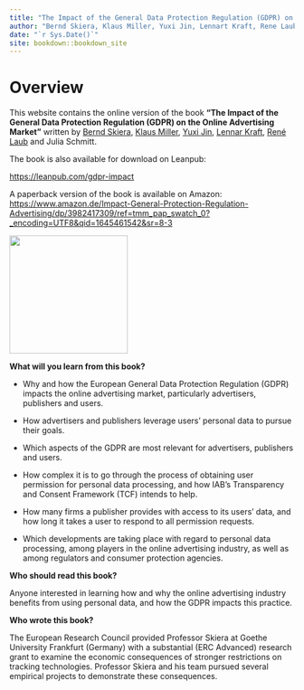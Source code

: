 ```yaml
---
title: "The Impact of the General Data Protection Regulation (GDPR) on the Online Advertising Market"
author: "Bernd Skiera, Klaus Miller, Yuxi Jin, Lennart Kraft, Rene Laub, Julia Schmitt"
date: "`r Sys.Date()`"
site: bookdown::bookdown_site
---
```


# Overview {.unnumbered}

This website contains the online version of the book **"The Impact of the General Data Protection Regulation (GDPR) on the Online Advertising Market"** written by [Bernd Skiera](www.skiera.de), [Klaus Miller](https://sites.google.com/view/klausmiller), [Yuxi Jin](https://www.marketing.uni-frankfurt.de/en/professoren/skiera/team/doctoral-students/yuxi-jin.html), [Lennar Kraft](https://lennartkraft.com/), [René Laub](https://www.marketing.uni-frankfurt.de/de/professoren/skiera/team/wissenschaftliche-mitarbeiter/rene-laub.html) and Julia Schmitt.

The book is also available for download on Leanpub:

<https://leanpub.com/gdpr-impact>

A paperback version of the book is available on Amazon: 
<https://www.amazon.de/Impact-General-Protection-Regulation-Advertising/dp/3982417309/ref=tmm_pap_swatch_0?_encoding=UTF8&qid=1645461542&sr=8-3>


![](images/front_cover.jpg){width="209"}

**What will you learn from this book?**

-   Why and how the European General Data Protection Regulation (GDPR) impacts the online advertising market, particularly advertisers, publishers and users.

-   How advertisers and publishers leverage users' personal data to pursue their goals.

-   Which aspects of the GDPR are most relevant for advertisers, publishers and users.

-   How complex it is to go through the process of obtaining user permission for personal data processing, and how IAB's Transparency and Consent Framework (TCF) intends to help.

-   How many firms a publisher provides with access to its users' data, and how long it takes a user to respond to all permission requests.

-   Which developments are taking place with regard to personal data processing, among players in the online advertising industry, as well as among regulators and consumer protection agencies.

**Who should read this book?**

Anyone interested in learning how and why the online advertising industry benefits from using personal data, and how the GDPR impacts this practice.

**Who wrote this book?**

The European Research Council provided Professor Skiera at Goethe University Frankfurt (Germany) with a substantial (ERC Advanced) research grant to examine the economic consequences of stronger restrictions on tracking technologies. Professor Skiera and his team pursued several empirical projects to demonstrate these consequences.
